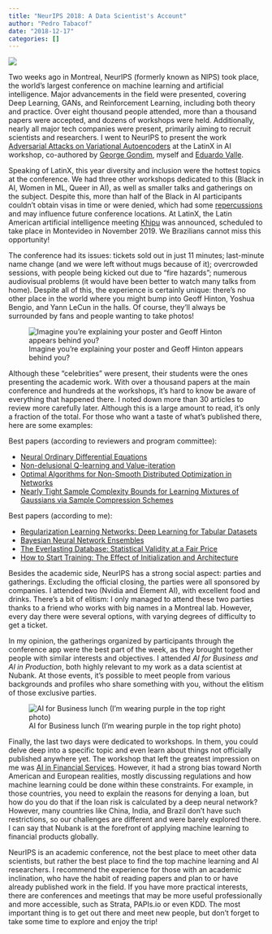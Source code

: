 ```yaml
---
title: "NeurIPS 2018: A Data Scientist's Account"
author: "Pedro Tabacof"
date: "2018-12-17"
categories: []
---
```


![](montreal.jpeg)

Two weeks ago in Montreal, NeurIPS (formerly known as NIPS) took place, the world's largest conference on machine learning and artificial intelligence. Major advancements in the field were presented, covering Deep Learning, GANs, and Reinforcement Learning, including both theory and practice. Over eight thousand people attended, more than a thousand papers were accepted, and dozens of workshops were held. Additionally, nearly all major tech companies were present, primarily aiming to recruit scientists and researchers. I went to NeurIPS to present the work [Adversarial Attacks on Variational Autoencoders](https://arxiv.org/abs/1806.04646) at the LatinX in AI workshop, co-authored by [George Gondim](https://www.linkedin.com/in/george-gondim/), myself and [Eduardo Valle](https://www.linkedin.com/in/eduardovalle/).

Speaking of LatinX, this year diversity and inclusion were the hottest topics at the conference. We had three other workshops dedicated to this (Black in AI, Women in ML, Queer in AI), as well as smaller talks and gatherings on the subject. Despite this, more than half of the Black in AI participants couldn't obtain visas in time or were denied, which had some [repercussions](https://www.bloomberg.com/news/articles/2018-11-30/visa-issues-cast-shadow-on-canada-s-moment-in-the-ai-spotlight#xj4y7vzkg) and may influence future conference locations. At LatinX, the Latin American artificial intelligence meeting [Khipu](https://khipu.ai/) was announced, scheduled to take place in Montevideo in November 2019. We Brazilians cannot miss this opportunity!

The conference had its issues: tickets sold out in just 11 minutes; last-minute name change (and we were left without mugs because of it); overcrowded sessions, with people being kicked out due to "fire hazards"; numerous audiovisual problems (it would have been better to watch many talks from home). Despite all of this, the experience is certainly unique: there's no other place in the world where you might bump into Geoff Hinton, Yoshua Bengio, and Yann LeCun in the halls. Of course, they'll always be surrounded by fans and people wanting to take photos!

![Imagine you're explaining your poster and Geoff Hinton appears behind you?](hinton.jpeg){fig-align="left"}

Although these "celebrities" were present, their students were the ones presenting the academic work. With over a thousand papers at the main conference and hundreds at the workshops, it's hard to know be aware of everything that happened there. I noted down more than 30 articles to review more carefully later. Although this is a large amount to read, it's only a fraction of the total. For those who want a taste of what's published there, here are some examples:

Best papers (according to reviewers and program committee):

 * [Neural Ordinary Differential Equations](https://arxiv.org/abs/1806.07366)
 * [Non-delusional Q-learning and Value-iteration](https://papers.nips.cc/paper/8200-non-delusional-q-learning-and-value-iteration)
 * [Optimal Algorithms for Non-Smooth Distributed Optimization in Networks](https://arxiv.org/abs/1806.00291)
 * [Nearly Tight Sample Complexity Bounds for Learning Mixtures of Gaussians via Sample Compression Schemes](https://papers.nips.cc/paper/7601-nearly-tight-sample-complexity-bounds-for-learning-mixtures-of-gaussians-via-sample-compression-schemes)

Best papers (according to me):

 * [Regularization Learning Networks: Deep Learning for Tabular Datasets](https://arxiv.org/abs/1805.06440)
 * [Bayesian Neural Network Ensembles](https://arxiv.org/abs/1811.12188)
 * [The Everlasting Database: Statistical Validity at a Fair Price](https://arxiv.org/abs/1803.04307)
 * [How to Start Training: The Effect of Initialization and Architecture](https://papers.nips.cc/paper/7338-how-to-start-training-the-effect-of-initialization-and-architecture)

Besides the academic side, NeurIPS has a strong social aspect: parties and gatherings. Excluding the official closing, the parties were all sponsored by companies. I attended two (Nvidia and Element AI), with excellent food and drinks. There's a bit of elitism: I only managed to attend these two parties thanks to a friend who works with big names in a Montreal lab. However, every day there were several options, with varying degrees of difficulty to get a ticket.

In my opinion, the gatherings organized by participants through the conference app were the best part of the week, as they brought together people with similar interests and objectives. I attended _AI for Business and AI in Production_, both highly relevant to my work as a data scientist at Nubank. At those events, it's possible to meet people from various backgrounds and profiles who share something with you, without the elitism of those exclusive parties.

![AI for Business lunch (I'm wearing purple in the top right photo)](ai_business.jpeg)

Finally, the last two days were dedicated to workshops. In them, you could delve deep into a specific topic and even learn about things not officially published anywhere yet. The workshop that left the greatest impression on me was [AI in Financial Services](https://nips.cc/Conferences/2018/Schedule?showEvent=10908). However, it had a strong bias toward North American and European realities, mostly discussing regulations and how machine learning could be done within these constraints. For example, in those countries, you need to explain the reasons for denying a loan, but how do you do that if the loan risk is calculated by a deep neural network? However, many countries like China, India, and Brazil don't have such restrictions, so our challenges are different and were barely explored there. I can say that Nubank is at the forefront of applying machine learning to financial products globally.

NeurIPS is an academic conference, not the best place to meet other data scientists, but rather the best place to find the top machine learning and AI researchers. I recommend the experience for those with an academic inclination, who have the habit of reading papers and plan to or have already published work in the field. If you have more practical interests, there are conferences and meetings that may be more useful professionally and more accessible, such as Strata, PAPIs.io or even KDD. The most important thing is to get out there and meet new people, but don't forget to take some time to explore and enjoy the trip!
